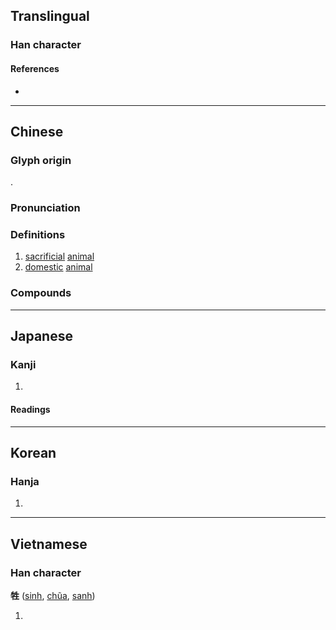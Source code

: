 {{character info}}
==Translingual==

===Han character===
{{Han char|rn=93|rad=牛|as=05|sn=9|four=25510|canj=HQHQM|ids=⿰牜生}}

====References====
* {{Han ref|kx=0700.030|dkj=19986|dj=1112.170|hdz=31807.070|uh=7272|ud=29298|bh=ACB9|bd=44217}}

----

==Chinese==
{{zh-forms}}

===Glyph origin===
{{Han etym}}
{{Han compound|牛|生|c1=s|c2=p|t1=cow|ls=psc}}.

===Pronunciation===
{{zh-pron
|m=shēng
|c=saang1,sang1
|h=pfs=
|md=săng
|mn=qz:sng/tw,xm,zz:seng/tp,xm:siⁿ/kh,zz:seⁿ/xm,zz:cheng
|mn_note=sng/seng - literary; siⁿ/seⁿ/cheng - vernacular
|w=
|mc=y
|oc=y
|cat=n
}}

===Definitions===
{{zh-hanzi}}

# [[sacrificial]] [[animal]]
# [[domestic]] [[animal]]

===Compounds===
{{zh-der|犧牲|五牲|三牲五鼎|三牲|五牲看碗|宰牲節|犧牲玉帛|打牲|犧牲打|畜牲|牲禮|牲畜|牲口|牲醴|牲殺|犧牲酒醴|犧牲品|牲粉|精牲:cheng-seⁿ;Min Nan}}

----

==Japanese==

===Kanji===
{{ja-kanji|grade=c|rs=牛05}}

# {{rfdef|ja|sort=牛05}}

====Readings====
{{ja-readings
|goon=しょう
|kanon=せい
|kun=いけにえ-}}

----

==Korean==

===Hanja===
{{ko-hanja|hangeul=생|eumhun=|rv=saeng|mr=saeng|y=sayng}}

# {{rfdef|ko|sort=牛05}}

----

==Vietnamese==

===Han character===
'''牲''' ([[sinh]], [[chũa]], [[sanh]])

# {{rfdef|vi}}